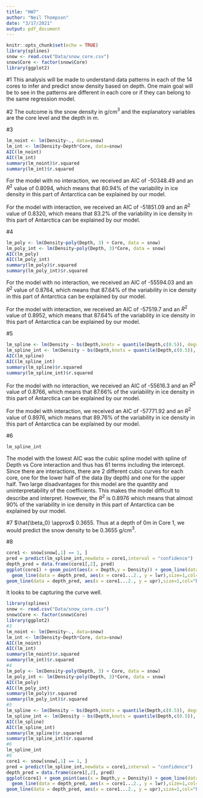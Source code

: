 ---
title: "HW7"
author: "Neil Thompson"
date: "3/17/2021"
output: pdf_document
---

```{r setup, include=FALSE}
knitr::opts_chunk$set(echo = TRUE)
library(splines)
snow <- read.csv("Data/snow_core.csv")
snow$Core <- factor(snow$Core)
library(ggplot2)
```
#1 
This analysis will be made to understand data patterns in each of the 14 cores to infer and predict snow density based on depth. One main goal will be to see in the patterns are different in each core or if they can belong to the same regression model.

#2
The outcome is the snow density in g/cm$^3$ and the explanatory variables are the core level and the depth in m.

#3
```{r,echo = F}
lm_noint <- lm(Density~., data=snow)
lm_int <- lm(Density~Depth*Core, data=snow)
AIC(lm_noint)
AIC(lm_int)
summary(lm_noint)$r.squared
summary(lm_int)$r.squared
```
For the model with no interaction, we received an AIC of -50348.49 and an $R^2$ value of 0.8094, which means that 80.94% of the variability in ice density in this part of Antarctica can be explained by our model.

For the model with interaction, we received an AIC of -51851.09 and an $R^2$ value of 0.8320, which means that 83.2% of the variability in ice density in this part of Antarctica can be explained by our model.

#4
```{r,echo=F}
lm_poly <- lm(Density~poly(Depth, 3) + Core, data = snow)
lm_poly_int <- lm(Density~poly(Depth, 3)*Core, data = snow)
AIC(lm_poly)
AIC(lm_poly_int)
summary(lm_poly)$r.squared
summary(lm_poly_int)$r.squared
```
For the model with no interaction, we received an AIC of -55594.03 and an $R^2$ value of 0.8764, which means that 87.64% of the variability in ice density in this part of Antarctica can be explained by our model.

For the model with interaction, we received an AIC of -57519.7 and an $R^2$ value of 0.8952, which means that 87.64% of the variability in ice density in this part of Antarctica can be explained by our model.

#5
```{r, echo=F}
lm_spline <- lm(Density ~ bs(Depth,knots = quantile(Depth,c(0.5)), degree = 3) + Core, data = snow)
lm_spline_int <- lm(Density ~ bs(Depth,knots = quantile(Depth,c(0.5)), degree = 3) * Core, data = snow)
AIC(lm_spline)
AIC(lm_spline_int)
summary(lm_spline)$r.squared
summary(lm_spline_int)$r.squared
```
For the model with no interaction, we received an AIC of -55616.3 and an $R^2$ value of 0.8766, which means that 87.66% of the variability in ice density in this part of Antarctica can be explained by our model.

For the model with interaction, we received an AIC of -57771.92 and an $R^2$ value of 0.8976, which means that 89.76% of the variability in ice density in this part of Antarctica can be explained by our model.

#6
```{r, echo = F}
lm_spline_int
```
The model with the lowest AIC was the cubic spline model with spline of Depth vs Core interaction and thus has 61 terms including the intercept. Since there are interactions, there are 2 different cubic curves for each core, one for the lower half of the data (by depth) and one for the upper half. Two large disadvantages for this model are the quantity and uninterpretability of the coefficients. This makes the model difficult to describe and interpret. However, the $R^2$ is 0.8976 which means that almost 90% of the variability in ice density in this part of Antarctica can be explained by our model.

#7
$\hat{\beta_0} \approx$ 0.3655. Thus at a depth of 0m in Core 1, we would predict the snow density to be 0.3655 g/cm$^3$. 

#8
```{r,echo=F}
core1 <- snow[snow[,1] == 1, ]
pred = predict(lm_spline_int,newdata = core1,interval = "confidence")
depth_pred = data.frame(core1[,2], pred)
ggplot(core1) + geom_point(aes(x = Depth,y = Density)) + geom_line(data = depth_pred, aes(x = core1...2., y = fit),size=1,col="green") +
  geom_line(data = depth_pred, aes(x = core1...2., y = lwr),size=1,col="red") +
geom_line(data = depth_pred, aes(x = core1...2., y = upr),size=1,col="blue")
```
It looks to be capturing the curve well.

```{r, eval=FALSE}
library(splines)
snow <- read.csv("Data/snow_core.csv")
snow$Core <- factor(snow$Core)
library(ggplot2)
#3
lm_noint <- lm(Density~., data=snow)
lm_int <- lm(Density~Depth*Core, data=snow)
AIC(lm_noint)
AIC(lm_int)
summary(lm_noint)$r.squared
summary(lm_int)$r.squared
#4
lm_poly <- lm(Density~poly(Depth, 3) + Core, data = snow)
lm_poly_int <- lm(Density~poly(Depth, 3)*Core, data = snow)
AIC(lm_poly)
AIC(lm_poly_int)
summary(lm_poly)$r.squared
summary(lm_poly_int)$r.squared
#5
lm_spline <- lm(Density ~ bs(Depth,knots = quantile(Depth,c(0.5)), degree = 3) + Core, data = snow)
lm_spline_int <- lm(Density ~ bs(Depth,knots = quantile(Depth,c(0.5)), degree = 3) * Core, data = snow)
AIC(lm_spline)
AIC(lm_spline_int)
summary(lm_spline)$r.squared
summary(lm_spline_int)$r.squared
#6
lm_spline_int
#8
core1 <- snow[snow[,1] == 1, ]
pred = predict(lm_spline_int,newdata = core1,interval = "confidence")
depth_pred = data.frame(core1[,2], pred)
ggplot(core1) + geom_point(aes(x = Depth,y = Density)) + geom_line(data = depth_pred, aes(x = core1...2., y = fit),size=1,col="green") +
  geom_line(data = depth_pred, aes(x = core1...2., y = lwr),size=1,col="red") +
geom_line(data = depth_pred, aes(x = core1...2., y = upr),size=1,col="blue")
```